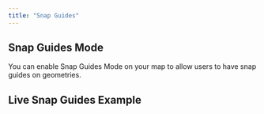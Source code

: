 ```yaml
---
title: "Snap Guides"
---
```


## Snap Guides Mode

You can enable Snap Guides Mode on your map to allow users to have snap guides on geometries.

<!-- Add detailed documentation and code examples for Snap Guides Mode here -->

## Live Snap Guides Example

<BrowserOnlyGmMap gmOptions={helperSnapGuidesOptions} />
